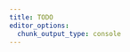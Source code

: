 ```yaml
---
title: TODO
editor_options: 
  chunk_output_type: console
---
```


```r
```

<!-- ********************************************************************* -->

<!-- > Headline -->

<!-- ********************************************************************* -->

<!-- ## faqs -->

<!-- ********************************************************************* -->

<!-- ## links -->

<!-- * https://docs.python.org/3/library/todo -->

<!-- ********************************************************************* -->

<!-- ## setup -->

<!-- ```sh -->
<!-- pip install todo -->
<!-- ``` -->

<!-- ```{python} -->
<!-- import todo -->
<!-- todo.__version__ -->
<!-- ``` -->


<!-- ********************************************************************* -->

<!-- ## basics -->

<!-- ```python -->
<!-- # TODO -->
<!-- ``` -->


<!-- ********************************************************************* -->

<!-- ## appendix: dir -->

<!-- ```{python} -->
<!-- from pprint import pprint -->
<!-- import todo -->
<!-- pprint(dir(todo)) -->
<!-- ``` -->